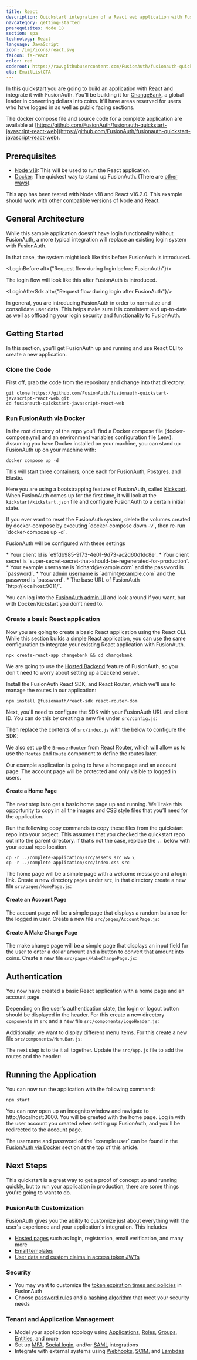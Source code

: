 ```yaml
---
title: React
description: Quickstart integration of a React web application with FusionAuth
navcategory: getting-started
prerequisites: Node 18
section: spa
technology: React
language: JavaScript
icon: /img/icons/react.svg
faIcon: fa-react
color: red
coderoot: https://raw.githubusercontent.com/FusionAuth/fusionauth-quickstart-javascript-react-web/main
cta: EmailListCTA
---
```



In this quickstart you are going to build an application with React and integrate it with FusionAuth.
You'll be building it for [ChangeBank](https://www.youtube.com/watch?v=CXDxNCzUspM), a global leader in converting dollars into coins.
It'll have areas reserved for users who have logged in as well as public facing sections.

The docker compose file and source code for a complete application are available at
[https://github.com/FusionAuth/fusionauth-quickstart-javascript-react-web](https://github.com/FusionAuth/fusionauth-quickstart-javascript-react-web).

## Prerequisites
* [Node v18](https://nodejs.org/en): This will be used to run the React application.
* [Docker](https://www.docker.com): The quickest way to stand up FusionAuth. (There are [other ways](/docs/v1/tech/installation-guide/)).

This app has been tested with Node v18 and React v16.2.0. This example should work with other compatible versions of Node and React.

## General Architecture

While this sample application doesn't have login functionality without FusionAuth, a more typical integration will replace an existing login system with FusionAuth.

In that case, the system might look like this before FusionAuth is introduced.

<LoginBefore alt={"Request flow during login before FusionAuth"}/>

The login flow will look like this after FusionAuth is introduced.

<LoginAfterSdk alt={"Request flow during login after FusionAuth"}/>

In general, you are introducing FusionAuth in order to normalize and consolidate user data. This helps make sure it is consistent and up-to-date as well as offloading your login security and functionality to FusionAuth.

## Getting Started

In this section, you'll get FusionAuth up and running and use React CLI to create a new application.

### Clone the Code
First off, grab the code from the repository and change into that directory.

```shell
git clone https://github.com/FusionAuth/fusionauth-quickstart-javascript-react-web.git
cd fusionauth-quickstart-javascript-react-web
```

### Run FusionAuth via Docker
In the root directory of the repo you'll find a Docker compose file (docker-compose.yml) and an environment
variables configuration file (.env). Assuming you have Docker installed on your machine, you can stand up
FusionAuth up on your machine with:

```shell
docker compose up -d
```

This will start three containers, once each for FusionAuth, Postgres, and Elastic.

Here you are using a bootstrapping feature of FusionAuth, called [Kickstart](/docs/v1/tech/installation-guide/kickstart).
When FusionAuth comes up for the first time, it will look at the `kickstart/kickstart.json` file and
configure FusionAuth to a certain initial state.

<Aside type="note">
    If you ever want to reset the FusionAuth system, delete the volumes created by docker-compose by
    executing `docker-compose down -v`, then re-run `docker-compose up -d`.
</Aside>

<p id="fusionauthconfig">FusionAuth will be configured with these settings</p>
* Your client Id is `e9fdb985-9173-4e01-9d73-ac2d60d1dc8e`.
* Your client secret is `super-secret-secret-that-should-be-regenerated-for-production`.
* Your example username is `richard@example.com` and the password is `password`.
* Your admin username is `admin@example.com` and the password is `password`.
* The base URL of FusionAuth `http://localhost:9011/`.

You can log into the [FusionAuth admin UI](http://localhost:9011/admin) and look around if you want, but with Docker/Kickstart you don’t need to.

### Create a basic React application

Now you are going to create a basic React application using the React CLI. While this section builds a simple React application, you can use the same configuration to integrate your existing React application with FusionAuth.

```shell
npx create-react-app changebank && cd changebank
```

We are going to use the [Hosted Backend](/docs/v1/tech/apis/hosted-backend) feature of FusionAuth, so you don't need to worry about setting up a backend server.

Install the FusionAuth React SDK, and React Router, which we'll use to manage the routes in our application:

```shell
npm install @fusionauth/react-sdk react-router-dom
```

Next, you'll need to configure the SDK with your FusionAuth URL and client ID. You can do this by creating a new file under `src/config.js`:

<RemoteCode url="https://raw.githubusercontent.com/sonderformat-llc/fusionauth-quickstart-javascript-react-web/main/complete-application/src/config.js"
            lang="javascript"/>

Then replace the contents of `src/index.js` with the below to configure the SDK:

<RemoteCode url="https://raw.githubusercontent.com/sonderformat-llc/fusionauth-quickstart-javascript-react-web/main/complete-application/src/index.js"
            lang="jsx"/>

We also set up the `BrowserRouter` from React Router, which will allow us to use the `Routes` and `Route` component to define the routes later.

Our example application is going to have a home page and an account page. The account page will be protected and only visible to logged in users.

#### Create a Home Page

The next step is to get a basic home page up and running. We’ll take this opportunity to copy in all the images and CSS style files that you’ll need for the application.

Run the following copy commands to copy these files from the quickstart repo into your project. This assumes that you checked the quickstart repo out into the parent directory. If that’s not the case, replace the `..` below with your actual repo location.

```shell
cp -r ../complete-application/src/assets src && \
cp -r ../complete-application/src/index.css src
```

The home page will be a simple page with a welcome message and a login link. Create a new directory `pages` under `src`, in that directory create a new file `src/pages/HomePage.js`:

<RemoteCode url="https://raw.githubusercontent.com/sonderformat-llc/fusionauth-quickstart-javascript-react-web/main/complete-application/src/pages/HomePage.js"
            lang="jsx"/>

#### Create an Account Page

The account page will be a simple page that displays a random balance for the logged in user. Create a new file `src/pages/AccountPage.js`:

<RemoteCode url="https://raw.githubusercontent.com/sonderformat-llc/fusionauth-quickstart-javascript-react-web/main/complete-application/src/pages/AccountPage.js"
            lang="jsx"/>

#### Create A Make Change Page

The make change page will be a simple page that displays an input field for the user to enter a dollar amount and a button to convert that amount into coins. Create a new file `src/pages/MakeChangePage.js`:

<RemoteCode url="https://raw.githubusercontent.com/sonderformat-llc/fusionauth-quickstart-javascript-react-web/main/complete-application/src/pages/MakeChangePage.js"
            lang="jsx"/>

## Authentication

You now have created a basic React application with a home page and an account page.

Depending on the user's authentication state, the login or logout button should be displayed in the header. For this create a new directory `components` in `src` and a new file `src/components/LogoHeader.js`:

<RemoteCode url="https://raw.githubusercontent.com/sonderformat-llc/fusionauth-quickstart-javascript-react-web/main/complete-application/src/components/LogoHeader.js"
            lang="jsx"/>

Additionally, we want to display different menu items. For this create a new file `src/components/MenuBar.js`:

<RemoteCode url="https://raw.githubusercontent.com/sonderformat-llc/fusionauth-quickstart-javascript-react-web/main/complete-application/src/components/MenuBar.js"
            lang="jsx"/>

The next step is to tie it all together. Update the `src/App.js` file to add the routes and the header:

<RemoteCode url="https://raw.githubusercontent.com/sonderformat-llc/fusionauth-quickstart-javascript-react-web/main/complete-application/src/App.js"
            lang="jsx"/>

## Running the Application

You can now run the application with the following command:

```shell
npm start
```

You can now open up an incognito window and navigate to http://localhost:3000. You will be greeted with the home page. Log in with the user account you created when setting up FusionAuth, and you'll be redirected to the account page.

<Aside type="note">
    The username and password of the `example user` can be found in the <a href="#fusionauthconfig">FusionAuth via Docker</a> section at the top of this article.
</Aside>

## Next Steps
This quickstart is a great way to get a proof of concept up and running quickly, but to run your application in production, there are some things you're going to want to do.

### FusionAuth Customization
FusionAuth gives you the ability to customize just about everything with the user's experience and your application's integration. This includes
* [Hosted pages](/docs/v1/tech/themes/) such as login, registration, email verification, and many more
* [Email templates](/docs/v1/tech/email-templates/email-templates)
* [User data and custom claims in access token JWTs](/articles/tokens/jwt-components-explained)

### Security
* You may want to customize the [token expiration times and policies](/docs/v1/tech/oauth/#configure-application-oauth-settings) in FusionAuth
* Choose [password rules](/docs/v1/tech/core-concepts/tenants#password) and a [hashing algorithm](/docs/v1/tech/reference/password-hashes) that meet your security needs

### Tenant and Application Management
* Model your application topology using [Applications](/docs/v1/tech/core-concepts/applications), [Roles](/docs/v1/tech/core-concepts/roles), [Groups](/docs/v1/tech/core-concepts/groups), [Entities](/docs/v1/tech/core-concepts/groups), and more
* Set up [MFA](/docs/v1/tech/guides/multi-factor-authentication), [Social login](/docs/v1/tech/identity-providers/), and/or [SAML](/docs/v1/tech/identity-providers/samlv2/) integrations
* Integrate with external systems using [Webhooks](/docs/v1/tech/events-webhooks/), [SCIM](/docs/v1/tech/core-concepts/scim), and [Lambdas](/docs/v1/tech/lambdas/)

